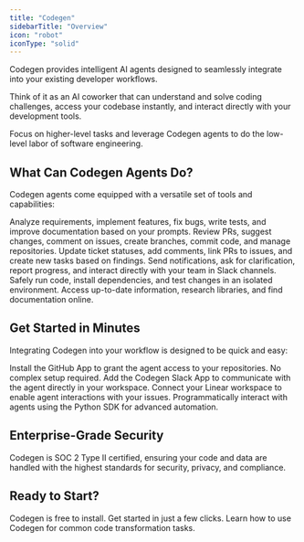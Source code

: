 ```yaml
---
title: "Codegen"
sidebarTitle: "Overview"
icon: "robot"
iconType: "solid"
---
```


Codegen provides intelligent AI agents designed to seamlessly integrate into your existing developer workflows.

Think of it as an AI coworker that can understand and solve coding challenges, access your codebase instantly, and interact directly with your development tools.

<Tip>
  Focus on higher-level tasks and leverage Codegen agents to do the low-level
  labor of software engineering.
</Tip>

## What Can Codegen Agents Do?

Codegen agents come equipped with a versatile set of tools and capabilities:

<CardGroup cols={2}>
  <Card title="Understand & Solve Code Tasks" icon="code-branch">
    Analyze requirements, implement features, fix bugs, write tests, and improve
    documentation based on your prompts.
  </Card>
  <Card
    title="Seamless GitHub Integration"
    icon="github"
    href="/integrations/github"
  >
    Review PRs, suggest changes, comment on issues, create branches, commit
    code, and manage repositories.
  </Card>
  <Card
    title="Linear Task Management"
    icon="file-lines"
    href="/integrations/linear"
  >
    Update ticket statuses, add comments, link PRs to issues, and create new
    tasks based on findings.
  </Card>
  <Card title="Slack Communication" icon="slack" href="/integrations/slack">
    Send notifications, ask for clarification, report progress, and interact
    directly with your team in Slack channels.
  </Card>
  <Card
    title="Code Execution Sandbox"
    icon="box"
    href="/integrations/sandboxes"
  >
    Safely run code, install dependencies, and test changes in an isolated
    environment.
  </Card>
  <Card title="Web Search" icon="globe" href="/integrations/web-search">
    Access up-to-date information, research libraries, and find documentation
    online.
  </Card>
</CardGroup>

## Get Started in Minutes

Integrating Codegen into your workflow is designed to be quick and easy:

<CardGroup cols={2}>
  <Card
    title="One-Click GitHub Install"
    icon="github"
    href="https://github.com/apps/codegen-sh"
  >
    Install the GitHub App to grant the agent access to your repositories. No
    complex setup required.
  </Card>
  <Card
    title="Connect Slack"
    icon="slack"
    href="https://codegen.sh/integrations"
  >
    Add the Codegen Slack App to communicate with the agent directly in your
    workspace.
  </Card>
  <Card
    title="Connect Linear"
    icon="file-lines"
    href="https://codegen.sh/integrations"
  >
    Connect your Linear workspace to enable agent interactions with your issues.
  </Card>
  <Card title="Use the API/SDK" icon="code" href="/introduction/api">
    Programmatically interact with agents using the Python SDK for advanced
    automation.
  </Card>
</CardGroup>

## Enterprise-Grade Security

Codegen is SOC 2 Type II certified, ensuring your code and data are handled with the highest standards for security, privacy, and compliance.

## Ready to Start?

<CardGroup cols={2}>
  <Card title="Install Now" icon="download" href="https://codegen.sh/install">
    Codegen is free to install. Get started in just a few clicks.
  </Card>
  <Card
    title="Explore Tutorials"
    icon="diagram-project"
    href="/tutorials/at-a-glance"
  >
    Learn how to use Codegen for common code transformation tasks.
  </Card>
</CardGroup>
